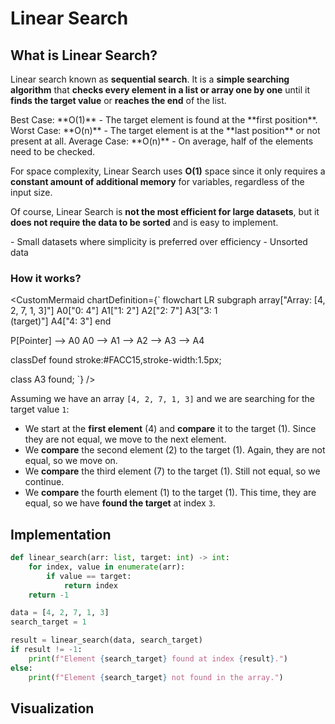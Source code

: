# Linear Search

## What is Linear Search?

Linear search known as **sequential search**. It is a **simple searching algorithm** that **checks every element in a list or array one by one** until it **finds the target value** or **reaches the end** of the list.

<Callout type="important" title="Time & Space Complexity">
  Best Case: **O(1)** - The target element is found at the **first position**.  
  Worst Case: **O(n)** - The target element is at the **last position** or not present at all.  
  Average Case: **O(n)** - On average, half of the elements need to be checked.

  For space complexity, Linear Search uses **O(1)** space since it only requires a **constant amount of additional memory** for variables, regardless of the input size.
</Callout>

Of course, Linear Search is **not the most efficient for large datasets**, but it **does not require the data to be sorted** and is easy to implement.

<Callout title="Suitable Use Cases">
  - Small datasets where simplicity is preferred over efficiency
  - Unsorted data
</Callout>

### How it works?

<CustomMermaid chartDefinition={`
flowchart LR
  subgraph array["Array: [4, 2, 7, 1, 3]"]
    A0["0: 4"]
    A1["1: 2"]
    A2["2: 7"]
    A3["3: 1<br>(target)"]
    A4["4: 3"]
  end

  P[Pointer] --> A0
  A0 --> A1 --> A2 --> A3 --> A4

  classDef found stroke:#FACC15,stroke-width:1.5px;

  class A3 found;
`} />

Assuming we have an array `[4, 2, 7, 1, 3]` and we are searching for the target value `1`:
- We start at the **first element** (4) and **compare** it to the target (1). Since they are not equal, we move to the next element.
- We **compare** the second element (2) to the target (1). Again, they are not equal, so we move on.
- We **compare** the third element (7) to the target (1). Still not equal, so we continue.
- We **compare** the fourth element (1) to the target (1). This time, they are equal, so we have **found the target** at index `3`.

## Implementation

```python filename="linear_search.py"
def linear_search(arr: list, target: int) -> int:
    for index, value in enumerate(arr):
        if value == target:
            return index
    return -1

data = [4, 2, 7, 1, 3]
search_target = 1

result = linear_search(data, search_target)
if result != -1:
    print(f"Element {search_target} found at index {result}.")
else:
    print(f"Element {search_target} not found in the array.")
```

## Visualization

<LinearSearchVisualization />